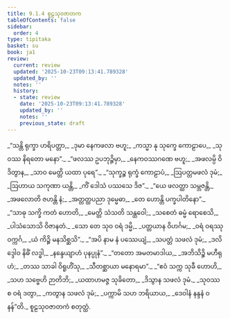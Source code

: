 ```yaml
---
title: 9.1.4 စူဠသုဝဇာတက
tableOfContents: false
sidebar:
  order: 4
type: tipitaka
basket: su
book: ja1
review:
  current: review
  updated: '2025-10-23T09:13:41.789328'
  updated_by: ''
  notes: ''
  history:
  - state: review
    date: '2025-10-23T09:13:41.789328'
    updated_by: ''
    notes: ''
    previous_state: draft
---
```



<ReviewStatus review={frontmatter.review} showDetails={true} />

<HypothesisAnnotation frontmatter={frontmatter} />

<DynamicBreadcrumb />

<Division number="30" book="ja1" e="ch" v="22" p="190">

<Paragraph number="1813" type="verses" book="ja1">
_“သန္တိ ရုက္ခာ ဟရိပတ္တာ,_  
_ဒုမာ နေကဖလာ ဗဟူ;_  
_ကသ္မာ နု သုက္ခေ ကောဠာပေ,_  
_သုဝဿ နိရတော မနော”._  

</Paragraph>

</Division>
<Division number="31" book="ja1" e="ch" v="22" p="190">

<Paragraph number="1814" type="verses" book="ja1">
_“ဖလဿ ဥပဘုဉ္ဇိမှာ,_  
_နေကဝဿဂဏေ ဗဟူ;_  
_အဖလမ္ပိ ဝိဒိတွာန,_  
_သာဝ မေတ္တိ ယထာ ပုရေ”._  

</Paragraph>

</Division>
<Division number="32" book="ja1" e="ch" v="22" p="190">

<Paragraph number="1815" type="verses" book="ja1">
_“သုက္ခဉ္စ ရုက္ခံ ကောဠာပံ,_  
_ဩပတ္တမဖလံ ဒုမံ;_  
_ဩဟာယ သကုဏာ ယန္တိ,_  
_ကိံ ဒေါသံ ပဿသေ ဒိဇ”._  

</Paragraph>

</Division>
<Division number="33" book="ja1" e="ch" v="22" p="190">

<Paragraph number="1816" type="verses" book="ja1">
_“ယေ ဖလတ္ထာ သမ္ဘဇန္တိ,_  
_အဖလောတိ ဇဟန္တိ နံ;_  
_အတ္တတ္ထပညာ ဒုမ္မေဓာ,_  
_တေ ဟောန္တိ ပက္ခပါတိနော”._  

</Paragraph>

</Division>
<Division number="34" book="ja1" e="ch" v="22" p="190">

<Paragraph number="1817" type="verses" book="ja1">
_“သာဓု သက္ခိ ကတံ ဟောတိ,_  
_မေတ္တိ သံသတိ သန္ထဝေါ;_  
_သစေတံ ဓမ္မံ ရောစေသိ,_  
_ပါသံသောသိ ဝိဇာနတံ._  

</Paragraph>

</Division>
<Division number="35" book="ja1" e="ch" v="22" p="190">

<Paragraph number="1818" type="verses" book="ja1">
_သော တေ သုဝ ဝရံ ဒမ္မိ,_  
_ပတ္တယာန ဝိဟင်္ဂမ;_  
_ဝရံ ဝရဿု ဝက္ကင်္ဂ,_  
_ယံ ကိဉ္စိ မနသိစ္ဆသိ”._  

</Paragraph>

</Division>
<Division number="36" book="ja1" e="ch" v="22" p="191">

<Paragraph number="1819" type="verses" book="ja1">
_“အပိ နာမ နံ ပဿေယျံ,_  
_သပတ္တံ သဖလံ ဒုမံ;_  
_ဒလိဒ္ဒေါဝ နိဓိံ လဒ္ဓါ,_  
_နန္ဒေယျာဟံ ပုနပ္ပုနံ”._  

</Paragraph>

</Division>
<Division number="37" book="ja1" e="ch" v="22" p="191">

<Paragraph number="1820" type="verses" book="ja1">
_“တတော အမတမာဒါယ,_  
_အဘိသိဉ္စိ မဟီရုဟံ;_  
_တဿ သာခါ ဝိရူဟိံသု,_  
_သီတစ္ဆာယာ မနောရမာ”._  

</Paragraph>

</Division>
<Division number="38" book="ja1" e="ch" v="22" p="191">

<Paragraph number="1821" type="verses" book="ja1">
_“ဧဝံ သက္က သုခီ ဟောဟိ,_  
_သဟ သဗ္ဗေဟိ ဉာတိဘိ;_  
_ယထာဟမဇ္ဇ သုခိတော,_  
_ဒိသွာန သဖလံ ဒုမံ._  

</Paragraph>

</Division>
<Division number="39" book="ja1" e="ch" v="22" p="191">

<Paragraph number="1822" type="verses" book="ja1">
_သုဝဿ စ ဝရံ ဒတွာ,_  
_ကတွာန သဖလံ ဒုမံ;_  
_ပက္ကာမိ သဟ ဘရိယာယ,_  
_ဒေဝါနံ နန္ဒနံ ဝနန်”တိ._  


</Paragraph>
</Division>

<Paragraph number="1823" type="center" book="ja1">
စူဠသုဝဇာတကံ စတုတ္ထံ.
</Paragraph>